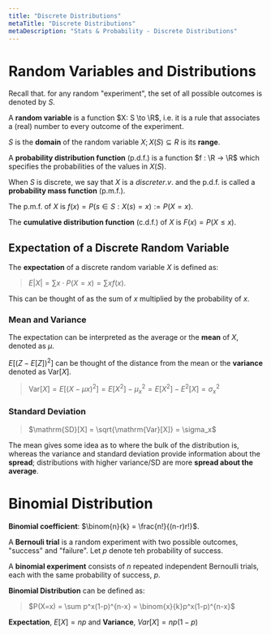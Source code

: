 ```yaml
---
title: "Discrete Distributions"
metaTitle: "Discrete Distributions"
metaDescription: "Stats & Probability - Discrete Distributions"
---
```

<link
  rel="stylesheet"
  href="https://cdn.jsdelivr.net/npm/katex@0.11.0/dist/katex.min.css"
  integrity="sha384-BdGj8xC2eZkQaxoQ8nSLefg4AV4/AwB3Fj+8SUSo7pnKP6Eoy18liIKTPn9oBYNG"
  crossOrigin="anonymous"
/>

# Random Variables and Distributions

Recall that. for any random "experiment", the set of all possible outcomes is denoted by $S$.

A **random variable** is a function $X: S \to \R$, i.e. it is a rule that associates a (real) number to every outcome of the experiment.

$S$ is the **domain** of the random variable $X;X(S) \subseteq R$ is its **range**.

A **probability distribution function** (p.d.f.) is a function $f : \R → \R$ which specifies the probabilities of the values in $X(S)$.

When $S$ is discrete, we say that $X$ is a $discrete r.v.$ and the p.d.f. is called a **probability mass function** (p.m.f.).

The p.m.f. of $X$ is $f(x) = P ({s ∈ S : X(s) = x}) := P(X = x)$.

The **cumulative distribution function** (c.d.f.) of $X$ is $F(x) = P(X ≤ x)$.

## Expectation of a Discrete Random Variable

The **expectation** of a discrete random variable $X$ is defined as:  
> $E|X| = \sum x\cdot P (X=x) = \sum xf(x)$.

This can be thought of as the sum of $x$ multiplied by the probability of $x$.

### Mean and Variance

The expectation can be interpreted as the average or the **mean** of $X$, denoted as $\mu$.

$E[(Z-E[Z])^2]$ can be thought of the distance from the mean or the **variance** denoted as $\mathrm{Var}[X]$.

> $\mathrm{Var}[X] = E[(X-\mu x)^2] = E[X^2]-\mu^2_x = E[X^2] - E^2[X] = \sigma^2_x$ 

### Standard Deviation

> $\mathrm{SD}[X] = \sqrt{\mathrm{Var}[X]} = \sigma_x$

The mean gives some idea as to where the bulk of the distribution is, whereas the variance and standard deviation provide information about the **spread**; distributions with higher variance/SD are more **spread about the average**.

# Binomial Distribution

**Binomial coefficient**: $\binom{n}{k} = \frac{n!}{(n-r)r!}$.

A **Bernouli trial** is a random experiment with two possible outcomes, "success" and "failure". Let $p$ denote teh probability of success. 

A **binomial experiment** consists of $n$ repeated independent Bernoulli trials, each with the same probability of success, $p$.

**Binomial Distribution** can be defined as:
> $P(X=x) = \sum p^x(1-p)^{n-x} = \binom{x}{k}p^x(1-p)^{n-x}$

**Expectation**, $E[X] = np$ and **Variance**, $Var[X] = np(1-p)$